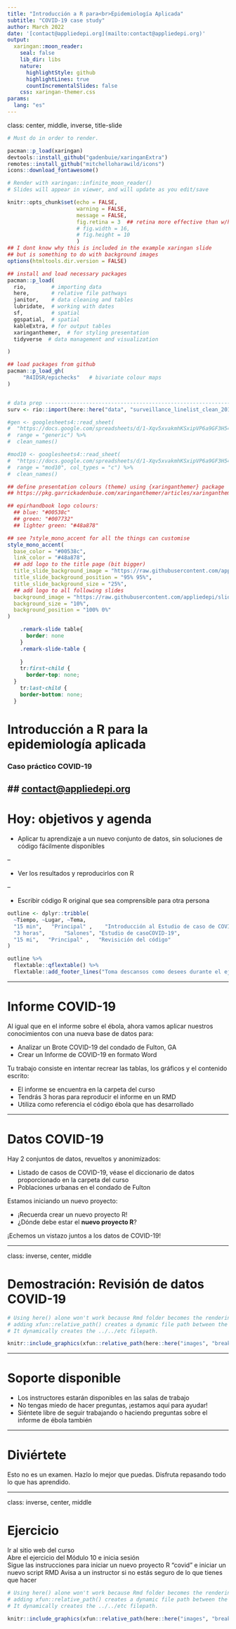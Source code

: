 ```yaml
---
title: "Introducción a R para<br>Epidemiología Aplicada"
subtitle: "COVID-19 case study"
author: March 2022
date: '[contact@appliedepi.org](mailto:contact@appliedepi.org)'
output:
  xaringan::moon_reader:
    seal: false
    lib_dir: libs
    nature:
      highlightStyle: github
      highlightLines: true
      countIncrementalSlides: false
    css: xaringan-themer.css
params:
  lang: "es"
---
```


class: center, middle, inverse, title-slide

```r
# Must do in order to render.

pacman::p_load(xaringan)
devtools::install_github("gadenbuie/xaringanExtra")
remotes::install_github("mitchelloharawild/icons")
icons::download_fontawesome()

# Render with xaringan::infinite_moon_reader()
# Slides will appear in viewer, and will update as you edit/save
```

```r
knitr::opts_chunk$set(echo = FALSE, 
                      warning = FALSE, 
                      message = FALSE, 
                      fig.retina = 3  ## retina more effective than w/h (according to twitter)
                      # fig.width = 16, 
                      # fig.height = 10
                      )
## I dont know why this is included in the example xaringan slide 
## but is something to do with background images
options(htmltools.dir.version = FALSE)

## install and load necessary packages 
pacman::p_load(
  rio,        # importing data  
  here,       # relative file pathways  
  janitor,    # data cleaning and tables
  lubridate,  # working with dates
  sf,         # spatial
  ggspatial,  # spatial
  kableExtra, # for output tables
  xaringanthemer,  # for styling presentation
  tidyverse  # data management and visualization

)

## load packages from github
pacman::p_load_gh(
     "R4IDSR/epichecks"   # bivariate colour maps 
)


# data prep --------------------------------------------------------------------
surv <- rio::import(here::here("data", "surveillance_linelist_clean_20141201.rds"))

#gen <- googlesheets4::read_sheet(
#  "https://docs.google.com/spreadsheets/d/1-Xqv5xvakmhKSxipVP6a9GF3H54RN-rbilhdNhPHx6M/edit#gid=998182281",
#  range = "generic") %>%
#  clean_names()

#mod10 <- googlesheets4::read_sheet(
#  "https://docs.google.com/spreadsheets/d/1-Xqv5xvakmhKSxipVP6a9GF3H54RN-rbilhdNhPHx6M/edit#gid=998182281",
#  range = "mod10", col_types = "c") %>%
#  clean_names()
```

```r

## define presentation colours (theme) using {xaringanthemer} package 
## https://pkg.garrickadenbuie.com/xaringanthemer/articles/xaringanthemer.html

## epirhandbook logo colours: 
  ## blue: "#00538c"
  ## green: "#007732"
  ## lighter green: "#48a878"

## see ?style_mono_accent for all the things can customise
style_mono_accent(
  base_color = "#00538c", 
  link_color = "#48a878", 
  ## add logo to the title page (bit bigger)
  title_slide_background_image = "https://raw.githubusercontent.com/appliedepi/slides/master/images/logo.png", 
  title_slide_background_position = "95% 95%", 
  title_slide_background_size = "25%", 
  ## add logo to all following slides
  background_image = "https://raw.githubusercontent.com/appliedepi/slides/master/images/logo.png", 
  background_size = "10%",
  background_position = "100% 0%"
)
```

```css
    .remark-slide table{
      border: none
    }
    .remark-slide-table {
      
    }
    tr:first-child {
      border-top: none;
  }
    tr:last-child {
    border-bottom: none;
  }
```

# Introducción a R para la epidemiología aplicada

### Caso práctico COVID-19

## [contact@appliedepi.org](mailto:contact@appliedepi.org)
---

# Hoy: objetivos y agenda


- Aplicar tu aprendizaje a un nuevo conjunto de datos, sin soluciones de código fácilmente disponibles

--

- Ver los resultados y reproducirlos con R

--

- Escribir código R original que sea comprensible para otra persona

```r
outline <- dplyr::tribble(
  ~Tiempo, ~Lugar, ~Tema,
  "15 min",   "Principal" ,    "Introducción al Estudio de caso de COVID-19",
  "3 horas",      "Salones", "Estudio de casoCOVID-19",
  "15 mi",   "Principal" ,   "Revisición del código"
)

outline %>% 
  flextable::qflextable() %>% 
  flextable::add_footer_lines("Toma descansos como desees durante el ejercicio")
```

---

# Informe COVID-19

Al igual que en el informe sobre el ébola, ahora vamos aplicar nuestros conocimientos con una nueva base de datos para:

- Analizar un Brote COVID-19 del condado de Fulton, GA
- Crear un Informe de COVID-19 en formato Word

Tu trabajo consiste en intentar recrear las tablas, los gráficos y el contenido escrito:

- El informe se encuentra en la carpeta del curso
- Tendrás 3 horas para reproducir el informe en un RMD
- Utiliza como referencia el código ébola que has desarrollado

---

# Datos COVID-19

Hay 2 conjuntos de datos, revueltos y anonimizados:

- Listado de casos de COVID-19, véase el diccionario de datos proporcionado en la carpeta del curso
- Poblaciones urbanas en el condado de Fulton

Estamos iniciando un nuevo proyecto:

- ¡Recuerda crear un nuevo proyecto R!
- ¿Dónde debe estar el **nuevo proyecto R**?

¡Echemos un vistazo juntos a los datos de COVID-19!

---

class: inverse, center, middle

# Demostración: Revisión de datos COVID-19

```r
# Using here() alone won't work because Rmd folder becomes the rendering root.
# adding xfun::relative_path() creates a dynamic file path between the Rmd location and the here() path.
# It dynamically creates the ../../etc filepath.

knitr::include_graphics(xfun::relative_path(here::here("images", "breakout", "window.png")))
```

---

# Soporte disponible

- Los instructores estarán disponibles en las salas de trabajo
- No tengas miedo de hacer preguntas, ¡estamos aquí para ayudar!
- Siéntete libre de seguir trabajando o haciendo preguntas sobre el informe de ébola también

---

# Diviértete

Esto no es un examen. Hazlo lo mejor que puedas. Disfruta repasando todo lo que has aprendido.

---

class: inverse, center, middle

# Ejercicio

Ir al sitio web del curso  
Abre el ejercicio del Módulo 10 e inicia sesión  
Sigue las instrucciones para iniciar un nuevo proyecto R "covid" e iniciar un nuevo script RMD
Avisa a un instructor si no estás seguro de lo que tienes que hacer

```r
# Using here() alone won't work because Rmd folder becomes the rendering root.
# adding xfun::relative_path() creates a dynamic file path between the Rmd location and the here() path.
# It dynamically creates the ../../etc filepath.

knitr::include_graphics(xfun::relative_path(here::here("images", "breakout", "window.png")))
```


